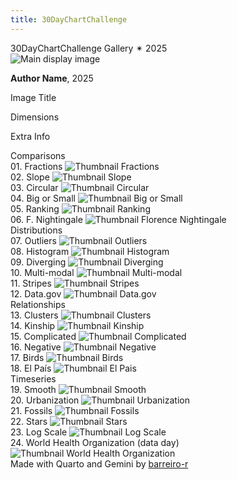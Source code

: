 ```yaml
---
title: 30DayChartChallenge 
---
```

```{=html}
<main>
        <div class="page-header">
            <span class="main-title">30<wbr>Day<wbr>Chart<wbr>Challenge</span>
            <span class="sub-title"><span class="gradient-year">Gallery ✴ 2025</span>
        </div>


        <div class="gallery-container">

            <div class="main-image-container">
                <img id="mainImage"
                     src="https://placehold.co/800x600/cccccc/666666?text=Image+1"
                     alt="Main display image"
                     onerror="this.onerror=null; this.src='https://placehold.co/800x600/f87171/ffffff?text=Error+Loading';">
            </div>

            <div id="museumCard" class="museum-card">
                <p><strong id="cardAuthor">Author Name</strong>, 2025</p>
                <p id="cardTitle">Image Title</p>
                <p id="cardDims">Dimensions</p>
                <p id="cardInfo">Extra Info</p>
                <p id="cardLinkParagraph" class="link-paragraph" style="display: none;"> <a id="cardLink" href="#" target="_blank" rel="noopener noreferrer">
                        <span class="material-symbols-outlined">link</span> <span id="cardLinkText">R Code</span>
                    </a>
                </p>
            </div>

            <div class="thumbnail-groups-container">

                <div class="thumbnail-row">
                    <span class="week-label">Comparisons</span>
                    <div class="thumbnail-group-scroll">
                        <div class="thumbnail-item">
                            <span class="title">01. Fractions</span>
                            <img src="https://github.com/barreiro-r/30-day-chart-challenge/raw/main/2025/images/day01.png"
                                 alt="Thumbnail Fractions"
                                 class="thumbnail thumbnail-active" onclick="changeImage(this)"
                                 data-large-src="https://github.com/barreiro-r/30-day-chart-challenge/raw/main/2025/images/day01.png"
                                 data-author="Rodrigo Barreiro"
                                 data-title="01. Fractions"
                                 data-dims="1136×886 px"
                                 data-info="Data on pixels"
                                 data-url="https://github.com/barreiro-r/30-day-chart-challenge/blob/main/2025/scripts/day01.qmd">
                        </div>
                        <div class="thumbnail-item">
                            <span class="title">02. Slope</span>
                            <img src="https://github.com/barreiro-r/30-day-chart-challenge/raw/main/2025/images/day02.png"
                                 alt="Thumbnail Slope"
                                 class="thumbnail"
                                 onclick="changeImage(this)"
                                 data-large-src="https://github.com/barreiro-r/30-day-chart-challenge/raw/main/2025/images/day02.png"
                                 data-author="Rodrigo Barreiro"
                                 data-title="02. Slope"
                                 data-dims="948×670 px"
                                 data-info="Data on pixels"
                                 data-url="https://github.com/barreiro-r/30-day-chart-challenge/blob/main/2025/scripts/day02.qmd">
                        </div>
                        <div class="thumbnail-item">
                             <span class="title">03. Circular</span>
                             <img src="https://github.com/barreiro-r/30-day-chart-challenge/raw/main/2025/images/day03.png"
                                  alt="Thumbnail Circular"
                                  class="thumbnail"
                                  onclick="changeImage(this)"
                                  data-large-src="https://github.com/barreiro-r/30-day-chart-challenge/raw/main/2025/images/day03.png"
                                  data-author="Rodrigo Barreiro"
                                  data-title="03. Circular"
                                  data-dims="884×770 px"
                                  data-info="Data on pixels"
                                  data-url="https://github.com/barreiro-r/30-day-chart-challenge/blob/main/2025/scripts/day03.qmd">
                        </div>
                        <div class="thumbnail-item">
                             <span class="title">04. Big or Small</span>
                             <img src="https://github.com/barreiro-r/30-day-chart-challenge/raw/main/2025/images/day04.png"
                                  alt="Thumbnail Big or Small"
                                  class="thumbnail"
                                  onclick="changeImage(this)"
                                  data-large-src="https://github.com/barreiro-r/30-day-chart-challenge/raw/main/2025/images/day04.png"
                                  data-author="Rodrigo Barreiro"
                                  data-title="04. Big or Small"
                                  data-dims="1520×144 px"
                                  data-info="Data on pixels"
                                  data-url="https://github.com/barreiro-r/30-day-chart-challenge/blob/main/2025/scripts/day04.qmd">
                        </div>
                        <div class="thumbnail-item">
                             <span class="title">05. Ranking</span>
                             <img src="https://github.com/barreiro-r/30-day-chart-challenge/raw/main/2025/images/day05.png"
                                  alt="Thumbnail Ranking"
                                  class="thumbnail"
                                  onclick="changeImage(this)"
                                  data-large-src="https://github.com/barreiro-r/30-day-chart-challenge/raw/main/2025/images/day05.png"
                                  data-author="Rodrigo Barreiro"
                                  data-title="05. Ranking"
                                  data-dims="1090×636 px"
                                  data-info="Data on pixels"
                                  data-url="https://github.com/barreiro-r/30-day-chart-challenge/blob/main/2025/scripts/day05.qmd">
                        </div>
                        <div class="thumbnail-item">
                             <span class="title">06. F. Nightingale</span>
                             <img src="https://github.com/barreiro-r/30-day-chart-challenge/raw/main/2025/images/day06.png"
                                  alt="Thumbnail Florence Nightingale"
                                  class="thumbnail"
                                  onclick="changeImage(this)"
                                  data-large-src="https://github.com/barreiro-r/30-day-chart-challenge/raw/main/2025/images/day06.png"
                                  data-author="Rodrigo Barreiro"
                                  data-title="06. Florence Nightingale (theme day)"
                                  data-dims="890×486 px"
                                  data-info="Data on pixels"
                                  data-url="https://github.com/barreiro-r/30-day-chart-challenge/blob/main/2025/scripts/day06.qmd">
                        </div>
                    </div>
                </div>

                <div class="thumbnail-row">
                     <span class="week-label">Distributions</span>
                     <div class="thumbnail-group-scroll">
                        <div class="thumbnail-item">
                            <span class="title">07. Outliers</span>
                            <img src="https://github.com/barreiro-r/30-day-chart-challenge/raw/main/2025/images/day07.png"
                                 alt="Thumbnail Outliers"
                                 class="thumbnail"
                                 onclick="changeImage(this)"
                                 data-large-src="https://github.com/barreiro-r/30-day-chart-challenge/raw/main/2025/images/day07.png"
                                 data-author="Rodrigo Barreiro"
                                 data-title="07. Outliers"
                                 data-dims="1464×909 px"
                                 data-info="Data on pixels"
                                 data-url="https://github.com/barreiro-r/30-day-chart-challenge/blob/main/2025/scripts/Day07 .qmd">
                        </div>
                        <div class="thumbnail-item">
                            <span class="title">08. Histogram</span>
                             <img src="https://github.com/barreiro-r/30-day-chart-challenge/raw/main/2025/images/day08.png"
                                  alt="Thumbnail Histogram"
                                  class="thumbnail"
                                  onclick="changeImage(this)"
                                  data-large-src="https://github.com/barreiro-r/30-day-chart-challenge/raw/main/2025/images/day08.png"
                                  data-author="Rodrigo Barreiro"
                                  data-title="08. Histogram"
                                  data-dims="976×603 px"
                                  data-info="Data on pixels"
                                  data-url="https://github.com/barreiro-r/30-day-chart-challenge/blob/main/2025/scripts/day08.qmd">
                        </div>
                        <div class="thumbnail-item">
                            <span class="title">09. Diverging</span>
                             <img src="https://github.com/barreiro-r/30-day-chart-challenge/raw/main/2025/images/day09.png"
                                  alt="Thumbnail Diverging"
                                  class="thumbnail"
                                  onclick="changeImage(this)"
                                  data-large-src="https://github.com/barreiro-r/30-day-chart-challenge/raw/main/2025/images/day09.png"
                                  data-author="Rodrigo Barreiro"
                                  data-title="09. Diverging"
                                  data-dims="1209×801 px"
                                  data-info="Data on pixels"
                                  data-url="https://github.com/barreiro-r/30-day-chart-challenge/blob/main/2025/scripts/day09.qmd">
                        </div>
                        <div class="thumbnail-item">
                            <span class="title">10. Multi-modal</span>
                             <img src="https://github.com/barreiro-r/30-day-chart-challenge/raw/main/2025/images/day10.png"
                                  alt="Thumbnail Multi-modal"
                                  class="thumbnail"
                                  onclick="changeImage(this)"
                                  data-large-src="https://github.com/barreiro-r/30-day-chart-challenge/raw/main/2025/images/day10.png"
                                  data-author="Rodrigo Barreiro"
                                  data-title="10. Multi-modal"
                                  data-dims="808×546 px"
                                  data-info="Data on pixels"
                                  data-url="https://github.com/barreiro-r/30-day-chart-challenge/blob/main/2025/scripts/day10.qmd">
                        </div>
                        <div class="thumbnail-item">
                            <span class="title">11. Stripes</span>
                             <img src="https://github.com/barreiro-r/30-day-chart-challenge/raw/main/2025/images/day11.png"
                                  alt="Thumbnail Stripes"
                                  class="thumbnail"
                                  onclick="changeImage(this)"
                                  data-large-src="https://github.com/barreiro-r/30-day-chart-challenge/raw/main/2025/images/day11.png"
                                  data-author="Rodrigo Barreiro"
                                  data-title="11. Stripes"
                                  data-dims="959×993 px"
                                  data-info="Data on pixels"
                                  data-url="https://github.com/barreiro-r/30-day-chart-challenge/blob/main/2025/scripts/day11.qmd">
                        </div>
                        <div class="thumbnail-item">
                            <span class="title">12. Data.gov</span>
                             <img src="https://github.com/barreiro-r/30-day-chart-challenge/raw/main/2025/images/day12.png"
                                  alt="Thumbnail Data.gov"
                                  class="thumbnail"
                                  onclick="changeImage(this)"
                                  data-large-src="https://github.com/barreiro-r/30-day-chart-challenge/raw/main/2025/images/day12.png"
                                  data-author="Rodrigo Barreiro"
                                  data-title="12. Data.gov (data day)"
                                  data-dims="1118×1078 px"
                                  data-info="Data on pixels"
                                  data-url="https://github.com/barreiro-r/30-day-chart-challenge/blob/main/2025/scripts/day12.qmd">
                        </div>
                    </div>
                </div>

                <div class="thumbnail-row">
                     <span class="week-label">Relationships</span>
                     <div class="thumbnail-group-scroll">
                        <div class="thumbnail-item">
                            <span class="title">13. Clusters</span>
                            <img src="https://github.com/barreiro-r/30-day-chart-challenge/raw/main/2025/images/day13.png"
                                 alt="Thumbnail Clusters"
                                 class="thumbnail"
                                 onclick="changeImage(this)"
                                 data-large-src="https://github.com/barreiro-r/30-day-chart-challenge/raw/main/2025/images/day13.png"
                                 data-author="Rodrigo Barreiro"
                                 data-title="13. Clusters"
                                 data-dims="1472×978 px"
                                 data-info="Data on pixels"
                                 data-url="https://github.com/barreiro-r/30-day-chart-challenge/blob/main/2025/scripts/day13.qmd">
                        </div>
                        <div class="thumbnail-item">
                            <span class="title">14. Kinship</span>
                             <img src="https://github.com/barreiro-r/30-day-chart-challenge/raw/main/2025/images/day14.png"
                                  alt="Thumbnail Kinship"
                                  class="thumbnail"
                                  onclick="changeImage(this)"
                                  data-large-src="https://github.com/barreiro-r/30-day-chart-challenge/raw/main/2025/images/day14.png"
                                  data-author="Rodrigo Barreiro"
                                  data-title="14. Kinship"
                                  data-dims="714×718 px"
                                  data-info="Data on pixels"
                                  data-url="https://github.com/barreiro-r/30-day-chart-challenge/blob/main/2025/scripts/day14.qmd">
                        </div>
                        <div class="thumbnail-item">
                            <span class="title">15. Complicated</span>
                             <img src="https://github.com/barreiro-r/30-day-chart-challenge/raw/main/2025/images/day15.png"
                                  alt="Thumbnail Complicated"
                                  class="thumbnail"
                                  onclick="changeImage(this)"
                                  data-large-src="https://github.com/barreiro-r/30-day-chart-challenge/raw/main/2025/images/day15.png"
                                  data-author="Rodrigo Barreiro"
                                  data-title="15. Complicated"
                                  data-dims="1691×1344 px"
                                  data-info="Data on pixels"
                                  data-url="https://github.com/barreiro-r/30-day-chart-challenge/blob/main/2025/scripts/day15.qmd">
                        </div>
                        <div class="thumbnail-item">
                            <span class="title">16. Negative</span>
                             <img src="https://github.com/barreiro-r/30-day-chart-challenge/raw/main/2025/images/day16.png"
                                  alt="Thumbnail Negative"
                                  class="thumbnail"
                                  onclick="changeImage(this)"
                                  data-large-src="https://github.com/barreiro-r/30-day-chart-challenge/raw/main/2025/images/day16.png"
                                  data-author="Rodrigo Barreiro"
                                  data-title="16. Negative"
                                  data-dims="1296×1162 px"
                                  data-info="Data on pixels"
                                  data-url="https://github.com/barreiro-r/30-day-chart-challenge/blob/main/2025/scripts/day16.qmd">
                        </div>
                        <div class="thumbnail-item">
                            <span class="title">17. Birds</span>
                             <img src="https://github.com/barreiro-r/30-day-chart-challenge/raw/main/2025/images/day17.png"
                                  alt="Thumbnail Birds"
                                  class="thumbnail"
                                  onclick="changeImage(this)"
                                  data-large-src="https://github.com/barreiro-r/30-day-chart-challenge/raw/main/2025/images/day17.png"
                                  data-author="Rodrigo Barreiro"
                                  data-title="17. Birds"
                                  data-dims="1500×1000 px"
                                  data-info="Data on pixels"
                                  data-url="https://github.com/barreiro-r/30-day-chart-challenge/blob/main/2025/scripts/day17.qmd">
                        </div>
                        <div class="thumbnail-item">
                            <span class="title">18. El País</span>
                             <img src="https://github.com/barreiro-r/30-day-chart-challenge/raw/main/2025/images/day18.png"
                                  alt="Thumbnail El Pais"
                                  class="thumbnail"
                                  onclick="changeImage(this)"
                                  data-large-src="https://github.com/barreiro-r/30-day-chart-challenge/raw/main/2025/images/day18.png"
                                  data-author="Rodrigo Barreiro"
                                  data-title="18. El País (theme day)"
                                  data-dims="1000×800 px"
                                  data-info="Data on pixels"
                                  data-url="https://github.com/barreiro-r/30-day-chart-challenge/blob/main/2025/scripts/day18.qmd">
                        </div>
                    </div>
                </div>

                <div class="thumbnail-row">
                     <span class="week-label">Timeseries</span>
                     <div class="thumbnail-group-scroll">
                        <div class="thumbnail-item">
                            <span class="title">19. Smooth</span>
                            <img src="https://github.com/barreiro-r/30-day-chart-challenge/raw/main/2025/images/day19.png"
                                 alt="Thumbnail Smooth"
                                 class="thumbnail"
                                 onclick="changeImage(this)"
                                 data-large-src="https://github.com/barreiro-r/30-day-chart-challenge/raw/main/2025/images/day19.png"
                                 data-author="Rodrigo Barreiro"
                                 data-title="19. Smooth"
                                 data-dims="1106×806 px"
                                 data-info="Data on pixels"
                                 data-url="https://github.com/barreiro-r/30-day-chart-challenge/blob/main/2025/scripts/day19.qmd">
                        </div>
                        <div class="thumbnail-item">
                            <span class="title">20. Urbanization</span>
                             <img src="https://github.com/barreiro-r/30-day-chart-challenge/raw/main/2025/images/day20.png"
                                  alt="Thumbnail Urbanization"
                                  class="thumbnail"
                                  onclick="changeImage(this)"
                                  data-large-src="https://github.com/barreiro-r/30-day-chart-challenge/raw/main/2025/images/day20.png"
                                  data-author="Rodrigo Barreiro"
                                  data-title="20. Urbanization"
                                  data-dims="1300×1170 px"
                                  data-info="Data on pixels"
                                  data-url="https://github.com/barreiro-r/30-day-chart-challenge/blob/main/2025/scripts/day20.qmd">
                        </div>
                        <div class="thumbnail-item">
                            <span class="title">21. Fossils</span>
                             <img src="https://github.com/barreiro-r/30-day-chart-challenge/raw/main/2025/images/day21.png"
                                  alt="Thumbnail Fossils"
                                  class="thumbnail"
                                  onclick="changeImage(this)"
                                  data-large-src="https://github.com/barreiro-r/30-day-chart-challenge/raw/main/2025/images/day21.png"
                                  data-author="Rodrigo Barreiro"
                                  data-title="21. Fossils"
                                  data-dims="1082×882 px"
                                  data-info="Data on pixels"
                                  data-url="https://github.com/barreiro-r/30-day-chart-challenge/blob/main/2025/scripts/day21.qmd">
                        </div>
                        <div class="thumbnail-item">
                            <span class="title">22. Stars</span>
                             <img src="https://github.com/barreiro-r/30-day-chart-challenge/raw/main/2025/images/day22.png"
                                  alt="Thumbnail Stars"
                                  class="thumbnail"
                                  onclick="changeImage(this)"
                                  data-large-src="https://github.com/barreiro-r/30-day-chart-challenge/raw/main/2025/images/day22.png"
                                  data-author="Rodrigo Barreiro"
                                  data-title="22. Stars"
                                  data-dims="2000×1600 px"
                                  data-info="Data on pixels"
                                  data-url="https://github.com/barreiro-r/30-day-chart-challenge/blob/main/2025/scripts/day22.qmd">
                        </div>
                        <div class="thumbnail-item">
                            <span class="title">23. Log Scale</span>
                             <img src="https://github.com/barreiro-r/30-day-chart-challenge/raw/main/2025/images/day23.png"
                                  alt="Thumbnail Log Scale"
                                  class="thumbnail"
                                  onclick="changeImage(this)"
                                  data-large-src="https://github.com/barreiro-r/30-day-chart-challenge/raw/main/2025/images/day23.png"
                                  data-author="Rodrigo Barreiro"
                                  data-title="23. Log Scale"
                                  data-dims="1084×940 px"
                                  data-info="Data on pixels"
                                  data-url="https://github.com/barreiro-r/30-day-chart-challenge/blob/main/2025/scripts/day23.qmd">
                        </div>
                        <div class="thumbnail-item">
                            <span class="title">24. World Health Organization (data day)</span>
                             <img src="https://github.com/barreiro-r/30-day-chart-challenge/raw/main/2025/images/day24.png"
                                  alt="Thumbnail World Health Organization"
                                  class="thumbnail"
                                  onclick="changeImage(this)"
                                  data-large-src="https://github.com/barreiro-r/30-day-chart-challenge/raw/main/2025/images/day24.png"
                                  data-author="Rodrigo Barreiro"
                                  data-title="24. World Health Organization"
                                  data-dims="908×868 px"
                                  data-info="Data on pixels"
                                  data-url="https://github.com/barreiro-r/30-day-chart-challenge/blob/main/2025/scripts/day24.qmd">
                        </div>
                    </div>
                </div>

                </div>
        </div> </main>

<footer>
    Made with Quarto and Gemini
    by <a href="https://github.com/barreiro-r/30-day-chart-challenge" target="_blank" rel="noopener noreferrer">barreiro-r
    </a>
</footer>

```
